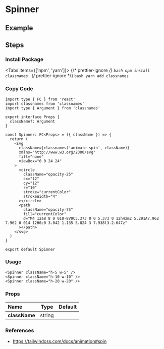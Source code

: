 
<BackTop />

# Spinner

## Example

<div className="mt-10 flex items-end gap-4">
  <Spinner className="h-5 w-5" />
  <Spinner className="h-10 w-10" />
  <Spinner className="h-20 w-20" />
</div>

## Steps

<div className="steps">

### Install Package

<Tabs items={['npm', 'yarn']}>
  {/* prettier-ignore */}
  <Tab>
    ```bash
    npm install classnames
    ```
    </Tab>
  {/* prettier-ignore */}
  <Tab>
    ```bash
    yarn add classnames
    ```
</Tab>
</Tabs>

### Copy Code

```tsx filename="components/Spinner/index.tsx"
import type { FC } from 'react'
import classnames from 'classnames'
import type { Argument } from 'classnames'

export interface Props {
  className?: Argument
}

const Spinner: FC<Props> = ({ className }) => {
  return (
    <svg
      className={classnames('animate-spin', className)}
      xmlns="http://www.w3.org/2000/svg"
      fill="none"
      viewBox="0 0 24 24"
    >
      <circle
        className="opacity-25"
        cx="12"
        cy="12"
        r="10"
        stroke="currentColor"
        strokeWidth="4"
      ></circle>
      <path
        className="opacity-75"
        fill="currentColor"
        d="M4 12a8 8 0 018-8V0C5.373 0 0 5.373 0 12h4zm2 5.291A7.962 7.962 0 014 12H0c0 3.042 1.135 5.824 3 7.938l3-2.647z"
      ></path>
    </svg>
  )
}

export default Spinner
```

### Usage

```tsx
<Spinner className="h-5 w-5" />
<Spinner className="h-10 w-10" />
<Spinner className="h-20 w-20" />
```

</div>

### Props

| Name          |  Type  | Default |
| :------------ | :----: | :-----: |
| **className** | string |         |

### References

- https://tailwindcss.com/docs/animation#spin

<Comment />
